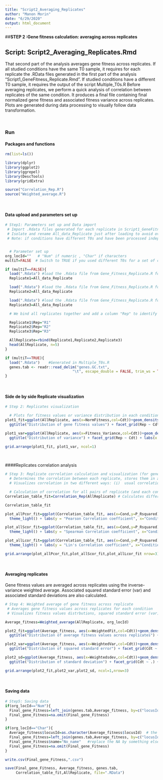 ```yaml
---
title: "Script2_Averaging_Replicates"
author: "Manon Morin"
date: "6/29/2020"
output: html_document
---
```

##**STEP 2 :Gene fitness calculation: averaging across replicates**  

## Script: Script2_Averaging_Replicates.Rmd
       
That second part of the analysis averages gene fitness across replicates.
If all studied conditions have the same T0 sample, it requires for each replicate the .RData files generated in the first part of the analysis “Script1_GeneFitness_Replicate.Rmd”. If studied conditions have a different T0 sample, it requires the output of the script Multiple_T0s.R
Before averaging replicates, we perform a quick analysis of correlation between replicates of the same condition. It produces a final file containing final normalized gene fitness and associated fitness variance across replicates. Plots are generated during data processing to visually follow data transformation.

<br>

### Run
#### Packages and functions 

```r

rm(list=ls())

library(dplyr)
library(ggplot2)
library(ggrepel)
library(DescTools)
library(gridExtra)

source("Correlation_Rep.R")
source("Weighted_average.R")
```
<br>


#### Data upload and parameters set up
```r
# Step1: Parameters set up and Data import
 # Import .Rdata files generated for each replicate in Script1_GeneFitness_Replicate.Rmd
 # Isolate and rename All_data_Replicate just after loading to avoid overwritting.
 # Note: if conditions have different T0s and have been processed independently in "Gene_Fitness_Replicate.R", Step 1 is replaced by running the script: "Multiple_T0s.R"


  # Parameter set up
org_locId=""   # "Num" if numeric , "Char" if characters
multiT=FALSE  # Switch to TRUE if you used different T0s for a set of conditions and have to run Multiple_T0 to generate the table containing all replicates.

if (multiT==FALSE){
  load(".Rdata") #load the .Rdata file from Gene_Fitness_Replicate.R for replicate 1
  Replicate1=All_data_Replicate

  load(".Rdata") #load the .Rdata file from Gene_Fitness_Replicate.R for replicate 2
  Replicate2=All_data_Replicate

  load(".Rdata") #load the .Rdata file from Gene_Fitness_Replicate.R for replicate 3
  Replicate3=All_data_Replicate

  # We bind all replicates together and add a column "Rep" to identify were it is coming from

  Replicate1$Rep="R1"
  Replicate2$Rep="R2"
  Replicate3$Rep="R3"

  AllReplicate=rbind(Replicate1,Replicate2,Replicate3)
  head(AllReplicate, n=5)
}

if (multiT==TRUE){
  load(".Rdata")    #Generated in Multiple_T0s.R
  genes.tab <- readr::read_delim("genes.GC.txt", 
                               "\t", escape_double = FALSE, trim_ws = TRUE)  # import your gene.GC file
}

```
<br>

#### Side de by side Replicate visualization

```r
# Step 2: Replicates visualization 

  # Plots for fitness values or variance distribution in each condition and replicate
plot1_fit=ggplot(AllReplicate, aes(x=NormFitness,col=Cdt))+geom_density(aes(fill=Cdt)) + theme_light()+
  ggtitle("Distribution of gene fitness values") + facet_grid(Rep ~ Cdt) + labs(x = "Gene fitness value", y="Density")

plot1_var=ggplot(AllReplicate, aes(x=Fitness_Variance,col=Cdt))+geom_density(aes(fill=Cdt)) + theme_light()+
  ggtitle("Distribution of variance") + facet_grid(Rep ~ Cdt) + labs(x = "Variance associated with fitness values", y="Density")

grid.arrange(plot1_fit, plot1_var, ncol=1)


```
<br>

####Replicates correlation analysis

```r
# Step 3: Replicate correlation calculation and visualization (for gene fitness values)
  # Determines the correlation between each replicate, stores them in a matrix 
  # Visualizes correlation in two different ways: (i)  usual correlation plots and (ii) distribution of correlation across all conditions and replicates

  # Calculation of correlation for all pairs of replicate (and each condition) + plots
Correlation_table_fit=Correlation_Rep(AllReplicate) # Calculates different correlation coefficient + save plots

Correlation_table_fit

plot_allPcor_fit=ggplot(Correlation_table_fit, aes(x=Cond,y=P_Rsquared)) + geom_point(size=2, aes(col=Comp))+
  theme_light() + labs(y = "Pearson Correlation coefficient", x="Condition") + ylim(0,1) +  ggtitle("Replicate correlation: Pearson coefficient")

plot_allScor_fit=ggplot(Correlation_table_fit, aes(x=Cond,y=P_Rsquared)) + geom_point(size=2, aes(col=Comp))+
  theme_light() + labs(y = "Spearman Correlation coefficient", x="Condition") + ylim(0,1) + ggtitle("Replicate correlation: Spearman coefficient")

plot_allLcor_fit=ggplot(Correlation_table_fit, aes(x=Cond,y=P_Rsquared)) + geom_point(size=2, aes(col=Comp))+
  theme_light() + labs(y = "Lin's Correlation coefficient", x="Condition") + ylim(0,1) + ggtitle("Replicate correlation: Lin coefficient")

grid.arrange(plot_allPcor_fit,plot_allScor_fit,plot_allLcor_fit nrow=3)

```
<br>

#### Averaging replicates
Gene fitness values are averaged across replicates using the inverse-variance weighted average. Associated squared standard error (var) and associated standard deviations are also calculated.
<br>

```r
# Step 4: Weighted average of gene fitness across replicate
 # Averages gene fitness values across replicates for each condition
 # Visualizes fitness values distrbutions, squared standard error (var) ditributions and standard deviation distributions

Average_fitness=Weighted_average(AllReplicate, org_locId)

plot2_fit=ggplot(Average_fitness, aes(x=WeightedFit,col=Cdt))+geom_density(aes(fill=Cdt)) + theme_light()+
  ggtitle("Distribution of average fitness values across replicates") + facet_grid(Cdt ~ .) + labs(x = "Gene fitness values", y="Density")

plot2_var=ggplot(Average_fitness, aes(x=WeightedVar,col=Cdt))+geom_density(aes(fill=Cdt)) + theme_light()+
  ggtitle("Distribution of squared standard error") + facet_grid(Cdt ~ .) + labs(x = "Squared standard error associated with fitness values", y="Density")

plot2_sd=ggplot(Average_fitness, aes(x=Weightedsdev,col=Cdt))+geom_density(aes(fill=Cdt)) + theme_light()+
  ggtitle("Distribution of standard deviation") + facet_grid(Cdt ~ .) + labs(x = "Standard deviation associated with fitness values", y="Density")

grid.arrange(plot2_fit,plot2_var,plot2_sd, ncol=1,nrow=3)

```
<br>

#### Saving data

```r

# Step5: Saving data
if(org_locId=="Num"){
  Final_gene_Fitness=left_join(genes.tab,Average_fitness, by=c("locusId")) %>% select(-c(type,strand,GC,nTA))
  Final_gene_Fitness=na.omit(Final_gene_Fitness)
}

if(org_locId=="Char"){
  Average_fitness$locusId=as.character(Average_fitness$locusId)  # the locusId in the Mean table are factors, we need to turn then into charcater for the left_join
  Final_gene_Fitness=left_join(genes.tab,Average_fitness, by=c("locusId")) %>% select(-c(type,strand,GC,nTA))
  Final_gene_Fitness$name="No_name"   #replace the NA by something else, otherwise the next NAomit removes everything
  Final_gene_Fitness=na.omit(Final_gene_Fitness)
}

write.csv(Final_gene_Fitness,".csv")

save(Final_gene_Fitness, Average_fitness, genes.tab,
     Correlation_table_fit,AllReplicate, file=".RData")


```
